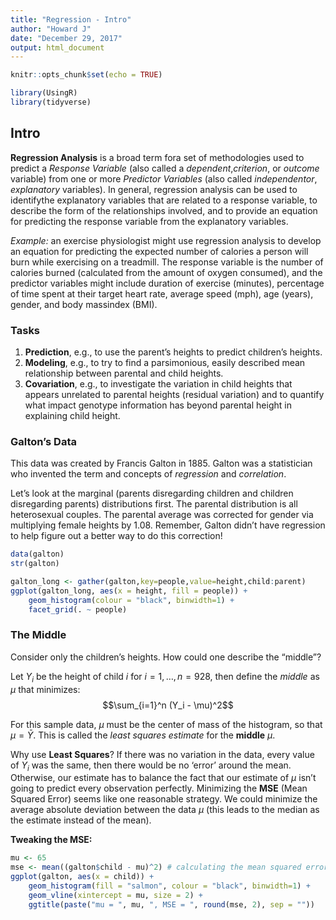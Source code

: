 ```yaml
---
title: "Regression - Intro"
author: "Howard J"
date: "December 29, 2017"
output: html_document
---
```


```r
knitr::opts_chunk$set(echo = TRUE)
```

```r
library(UsingR)
library(tidyverse)
```



## Intro  
__Regression Analysis__ is a broad term fora set of methodologies used to predict a *Response Variable* (also called a *dependent*,*criterion*, or *outcome* variable) from one or more *Predictor Variables* (also called *independentor*, *explanatory* variables). In general, regression analysis can be used to identifythe explanatory variables that are related to a response variable, to describe the form of the relationships involved, and to provide an equation for predicting the response variable from the explanatory variables.  

*Example:* an exercise physiologist might use regression analysis to develop an equation for predicting the expected number of calories a person will burn while exercising on a treadmill. The response variable is the number of calories burned (calculated from the amount of oxygen consumed), and the predictor variables might include duration of exercise (minutes), percentage of time spent at their target heart rate, average speed (mph), age (years), gender, and body massindex (BMI).

### Tasks
1. **Prediction**, e.g., to use the parent's heights to predict children's heights.  
2. **Modeling**, e.g., to try to find a parsimonious, easily described mean relationship between parental and child heights.
3. **Covariation**, e.g., to investigate the variation in child heights that appears unrelated to parental heights (residual variation) and to quantify what impact genotype information has beyond parental height in explaining child height.

### Galton's Data
This data was created by Francis Galton in 1885. Galton was a statistician who invented the term and concepts of *regression* and *correlation*.  

Let's look at the marginal (parents disregarding children and children disregarding parents) distributions first. The parental distribution is all heterosexual couples. The parental average was corrected for gender via multiplying female heights by 1.08. Remember, Galton didn't have regression to help figure out a better way to do this correction!

```r
data(galton)
str(galton)
```

```r
galton_long <- gather(galton,key=people,value=height,child:parent)
ggplot(galton_long, aes(x = height, fill = people)) +
    geom_histogram(colour = "black", binwidth=1) + 
    facet_grid(. ~ people)
```

### The Middle
Consider only the children's heights. How could one describe the "middle"?

Let $Y_i$ be the height of child $i$ for $i = 1, \ldots, n = 928$, then define the *middle* as $\mu$ that minimizes:  
$$\sum_{i=1}^n (Y_i - \mu)^2$$

For this sample data, $\mu$ must be the center of mass of the histogram, so that $\mu = \bar Y$. This is called the *least squares estimate* for the **middle** $\mu$.   

Why use **Least Squares**? If there was no variation in the data, every value of $Y_i$ was the same, then there would be no 'error' around the mean. Otherwise, our estimate has to balance the fact that our estimate of $\mu$ isn't going to predict every observation perfectly. Minimizing the **MSE** (Mean Squared Error) seems like one reasonable strategy. We could minimize the average absolute deviation between the data $\mu$ (this leads to the median as the estimate instead of the mean). 

**Tweaking the MSE:**  
```r
mu <- 65
mse <- mean((galton$child - mu)^2) # calculating the mean squared error
ggplot(galton, aes(x = child)) + 
    geom_histogram(fill = "salmon", colour = "black", binwidth=1) + 
    geom_vline(xintercept = mu, size = 2) + 
    ggtitle(paste("mu = ", mu, ", MSE = ", round(mse, 2), sep = ""))
```

